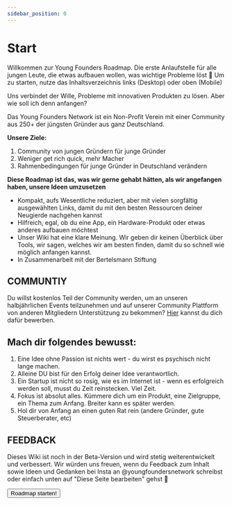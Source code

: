 ```yaml
---
sidebar_position: 0
---
```


# Start

<Admonition type="info" icon="🚀">
  Willkommen zur Young Founders Roadmap. Die erste Anlaufstelle für alle jungen
  Leute, die etwas aufbauen wollen, was wichtige Probleme löst
</Admonition>

<Admonition type="info" icon="🏁">
  🏁 Um zu starten, nutze das Inhaltsverzeichnis links (Desktop) oder oben
  (Mobile)
</Admonition>

Uns verbindet der Wille, Probleme mit innovativen Produkten zu lösen. Aber wie soll ich denn anfangen?

Das Young Founders Network ist ein Non-Profit Verein mit einer Community aus 250+ der jüngsten Gründer aus ganz Deutschland.

**Unsere Ziele:**

1. Community von jungen Gründern für junge Gründer
2. Weniger get rich quick, mehr Macher
3. Rahmenbedingungen für junge Gründer in Deutschland verändern

**Diese Roadmap ist das, was wir gerne gehabt hätten, als wir angefangen haben, unsere Ideen umzusetzen**

- Kompakt, aufs Wesentliche reduziert, aber mit vielen sorgfältig ausgewählten Links, damit du mit den besten Ressourcen deiner Neugierde nachgehen kannst
- Hilfreich, egal, ob du eine App, ein Hardware-Produkt oder etwas anderes aufbauen möchtest
- Unser Wiki hat eine klare Meinung. Wir geben dir keinen Überblick über Tools, wir sagen, welches wir am besten finden, damit du so schnell wie möglich anfangen kannst.
- In Zusammenarbeit mit der Bertelsmann Stiftung

## COMMUNTIY

Du willst kostenlos Teil der Community werden, um an unseren halbjährlichen Events teilzunehmen und auf unserer
Community Plattform von anderen Mitgliedern Unterstützung zu bekommen? [Hier](https://youngfounders.network/become-member) kannst du dich dafür bewerben.

## Mach dir folgendes bewusst:
1. Eine Idee ohne Passion ist nichts wert - du wirst es psychisch nicht lange machen.
2. Alleine DU bist für den Erfolg deiner Idee verantwortlich.
3. Ein Startup ist nicht so rosig, wie es im Internet ist - wenn es erfolgreich werden soll, musst du Zeit reinstecken. Viel Zeit.
4. Fokus ist absolut alles. Kümmere dich um ein Produkt, eine Zielgruppe, ein Thema zum Anfang. Breiter kann es später werden.
5. Hol dir von Anfang an einen guten Rat rein (andere Gründer, gute Steuerberater, etc)

## FEEDBACK

Dieses Wiki ist noch in der Beta-Version und wird stetig weiterentwickelt und verbessert.
Wir würden uns freuen, wenn du Feedback zum Inhalt sowie Ideen und Gedanken bei Insta an @youngfoundersnetwork schreibst oder einfach unten auf "Diese Seite bearbeiten" gehst 💛

<Button>Roadmap starten!</Button>

